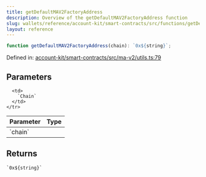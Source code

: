 ```yaml
---
title: getDefaultMAV2FactoryAddress
description: Overview of the getDefaultMAV2FactoryAddress function
slug: wallets/reference/account-kit/smart-contracts/src/functions/getDefaultMAV2FactoryAddress
layout: reference
---
```


```ts
function getDefaultMAV2FactoryAddress(chain): `0x${string}`;
```

Defined in: [account-kit/smart-contracts/src/ma-v2/utils.ts:79](https://github.com/alchemyplatform/aa-sdk/blob/da19afd63b0ba06a4de95b0d2d7871f64d546304/account-kit/smart-contracts/src/ma-v2/utils.ts#L79)

## Parameters

<table>
  <thead>
    <tr>
      <th align="left">Parameter</th>
      <th align="left">Type</th>
    </tr>
  </thead>

  <tbody>
    <tr>
      <td>
        `chain`
      </td>

      <td>
        `Chain`
      </td>
    </tr>

  </tbody>
</table>

## Returns

`` `0x${string}` ``
